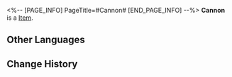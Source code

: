 <%-- [PAGE_INFO]
PageTitle=#Cannon#
[END_PAGE_INFO] --%>
{{Item Infobox
|id          = 250006
|image       = Item Cannon.png
|type        = 
|invCategory = 
|rarity      = 1
|effect      = 
|description = 
}}
'''Cannon''' is a [[Item]].

==Other Languages==
{{Other Languages
|en   = Cannon
|zhs  = 加农火炮
|zht  = 加農火炮
|ja   = キャノン砲
|ko   = 캐논 화포
|es   = Cañón
|fr   = Canon
|ru   = Пушка
|th   = ปืนใหญ่
|vi   = Đại Bác
|de   = Kanone
|id   = Meriam
|pt   = Canhão
}}

==Change History==
{{Change History|1.1}}